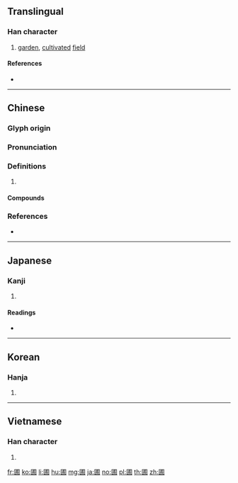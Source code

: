 ==Translingual==

===Han character===
{{Han char|rn=31|rad=囗|as=07|sn=10|four=60227|canj=WIJB|ids=⿴囗甫}}

# [[garden]], [[cultivated]] [[field]]

====References====
* {{Han ref|kx=0218.210|dkj=04774|dj=0446.220|hdz=10718.150|uh=5703|ud=22275|bh=AE45|bd=44613}}

----

==Chinese==
{{zh-forms}}

===Glyph origin===
{{Han etym}}

===Pronunciation===
{{zh-pron
|m=pǔ
|c=pou2,bou2
|mn=phó͘
|mc=y
|oc=y
|cat=
}}

===Definitions===
{{zh-hanzi}}

# {{rfdef|zh}}

====Compounds====
{{zh-der|圃事|圃師|圃畦|園圃|場圃|懸圃|抱甕灌圃|玄圃|玄圃積玉|瑤圃|縣圃|老圃|花圃|苗圃|茗圃|菜圃|蔬圃|蘭圃|辯圃學林|農圃}}

===References===
* {{R:yue:Hanzi}}

----

==Japanese==

===Kanji===
{{ja-kanji|grade=|rs=囗07}}

# {{defn|lang=ja|sort=囗07}}

====Readings====
* {{ja-readings|on=[[ほ]] (ho)|kun=[[はたけ]] (hatake)}}

----

==Korean==

===Hanja===
{{ko-hanja|hangeul=포|rv=po|mr=p'o}}

# {{defn|lang=ko|sort=囗07}}

----

==Vietnamese==

===Han character===
{{vi-hantu|[[bo]]|rs=囗07}}

# {{defn|lang=vi|sort=囗07}}

[[fr:圃]]
[[ko:圃]]
[[li:圃]]
[[hu:圃]]
[[mg:圃]]
[[ja:圃]]
[[no:圃]]
[[pl:圃]]
[[th:圃]]
[[zh:圃]]